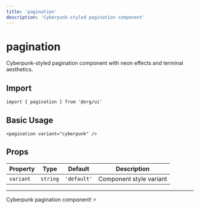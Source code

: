 ```yaml
---
title: 'pagination'
description: 'Cyberpunk-styled pagination component'
---
```


# pagination

Cyberpunk-styled pagination component with neon effects and terminal aesthetics.

## Import

```svelte
import { pagination } from '@org/ui'
```

## Basic Usage

```svelte
<pagination variant="cyberpunk" />
```

## Props

| Property | Type | Default | Description |
|----------|------|---------|-------------|
| `variant` | `string` | `'default'` | Component style variant |

---

Cyberpunk pagination component! ⚡
